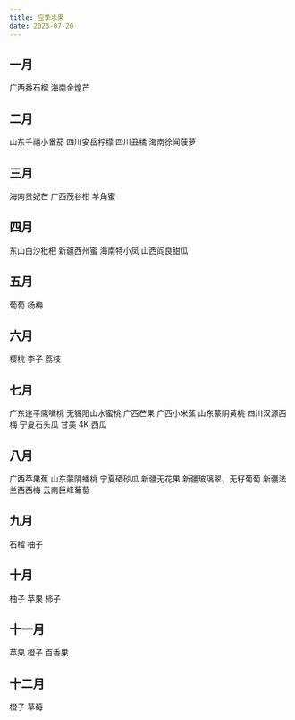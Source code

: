 ```yaml
---
title: 应季水果
date: 2023-07-20
---
```


## 一月

广西番石榴
海南金煌芒

## 二月

山东千禧小番茄
四川安岳柠檬
四川丑橘
海南徐闻菠萝

## 三月

海南贵妃芒
广西茂谷柑
羊角蜜

## 四月

东山白沙枇杷
新疆西州蜜
海南特小凤
山西阎良甜瓜

## 五月

葡萄
杨梅

## 六月

樱桃
李子
荔枝

## 七月

广东连平鹰嘴桃
无锡阳山水蜜桃
广西芒果
广西小米蕉
山东蒙阴黄桃
四川汉源西梅
宁夏石头瓜
甘美 4K 西瓜

## 八月

广西苹果蕉
山东蒙阴蟠桃
宁夏硒砂瓜
新疆无花果
新疆玻璃翠、无籽葡萄
新疆法兰西西梅
云南巨峰葡萄

## 九月

石榴
柚子

## 十月

柚子
苹果
柿子

## 十一月

苹果
橙子
百香果

## 十二月

橙子
草莓
